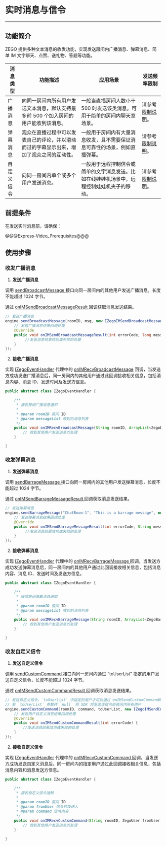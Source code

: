 # 实时消息与信令

- - -

## 功能简介

ZEGO 提供多种文本消息的收发功能，实现发送房间内广播消息、弹幕消息、简单 IM 文字聊天、点赞、送礼物、答题等功能。


| 消息类型 | 功能描述 | 应用场景 | 发送频率限制 |
|-------|--------|--------|--------|
| 广播消息 | 向同一房间内所有用户发送文本消息，默认支持最多前 500 个加入房间的用户能收到该消息。 | 一般当直播房间人数小于 500 时发送该类消息。可用于简单的房间内聊天室场景。 | 请参考 [限制说明](!ExpressVideoSDK-OverView/Restrictions)。 |
| 弹幕消息 | 观众在直播过程中可以发表自己的评论，并以滑动而过的字幕显示出来，增加了观众之间的互动性。 | 一般用于房间内有大量消息收发，且不需要保证消息可靠性的场景，例如直播弹幕。 | 请参考 [限制说明](!ExpressVideoSDK-OverView/Restrictions)。|
| 自定义信令 | 向同一房间内单个或多个用户发送消息。 | 一般用于远程控制信令或简单的文字消息发送。比如在线娃娃机场景中，远程控制娃娃机夹子的移动。 | 请参考 [限制说明](!ExpressVideoSDK-OverView/Restrictions)。 



## 前提条件

在发送实时消息前，请确保：

@@@Express-Video_Prerequisites@@@

## 使用步骤

### 收发广播消息

1. **发送广播消息**

  调用 [sendBroadcastMessage ](@sendBroadcastMessage) 接口向同一房间内的其他用户发送广播消息，长度不能超过 1024 字节。

  通过 [onIMSendBroadcastMessageResult ](@onIMSendBroadcastMessageResult) 回调获取消息发送结果。

  ```java
  // 发送广播消息
  engine.sendBroadcastMessage(roomID, msg, new IZegoIMSendBroadcastMessageCallback() {
      // 发送广播消息结果回调处理
      @Override
      public void onIMSendBroadcastMessageResult(int errorCode, long messageID) {
           //发送消息结果成功或失败的处理
      }
  });
  ```
2. **接收广播消息**

  实现 [IZegoEventHandler](@-IZegoEventHandler) 代理中的 [onIMRecvBroadcastMessage](@onIMRecvBroadcastMessage) 回调，当发送方成功发送广播消息后，同一房间内的其他用户通过此回调接收相关信息，包括消息内容、消息 ID、发送时间及发送方信息。

  ```java
  public abstract class IZegoEventHandler {

      /**
       * 接收房间广播消息通知
       *
       * @param roomID 房间 ID
       * @param messageList 收到的消息列表
       */
      public void onIMRecvBroadcastMessage(String roomID, ArrayList<ZegoBroadcastMessageInfo> messageList){
          // 收到其他用户发送消息的处理
      }

  }
  ```

### 收发弹幕消息

1. **发送弹幕消息**

  调用 [sendBarrageMessage ](@sendBarrageMessage) 接口向同一房间内的其他用户发送弹幕消息，长度不能超过 1024 字节。

  通过 [onIMSendBarrageMessageResult ](@onIMSendBarrageMessageResult) 回调获取消息发送结果。

  ```java
  // 发送弹幕消息
  engine.sendBarrageMessage("ChatRoom-1", "This is a barrage message", new IZegoIMSendBarrageMessageCallback(){
      // 发送弹幕消息结果回调处理
      @Override
      public void onIMSendBarrageMessageResult(int errorCode, String messageID) {
           //发送消息结果成功或失败的处理
      }
  });
  ```

2. **接收弹幕消息**

  实现 [IZegoEventHandler](@-IZegoEventHandler) 代理中的 [onIMRecvBarrageMessage ](@onIMRecvBarrageMessage) 回调，当发送方成功发送弹幕消息后，同一房间内的其他用户通过此回调接收相关信息，包括消息内容、消息 ID、发送时间及发送方信息。

  ```java
  public abstract class IZegoEventHandler {

      /**
       * 接收房间弹幕消息通知
       *
       * @param roomID 房间 ID
       * @param messageList 收到的消息列表
       */
      public void onIMRecvBarrageMessage(String roomID, ArrayList<ZegoBarrageMessageInfo> messageList){
          // 收到其他用户发送消息的处理
      }

  }
  ``` 

### 收发自定义信令

1. **发送自定义信令**

  调用 [sendCustomCommand ](@sendCustomCommand) 接口向同一房间内通过 “toUserList” 指定的用户发送自定义信令，长度不能超过 1024 字节。

  通过 [onIMSendCustomCommandResult ](@onIMSendCustomCommandResult) 回调获取消息发送结果。

  ```java
  // 发送自定义信令，`toUserList` 中指定的用户才可以通过 onIMSendCustomCommandResult 收到此信令
  // 若 `toUserList` 参数传 `null` 则 SDK 将发送该信令给房间内所有用户
  engine.sendCustomCommand(roomID, command, toUserList, new IZegoIMSendCustomCommandCallback() {
      // 发送用户自定义消息结果回调处理
      @Override
      public void onIMSendCustomCommandResult(int errorCode) {
          //发送消息结果成功或失败的处理
      }
  });
  ```

2. **接收自定义信令**

  实现 [IZegoEventHandler](@-IZegoEventHandler) 代理中的 [onIMRecvCustomCommand ](@onIMRecvCustomCommand) 回调，当发送方成功发送自定义消息后，同一房间内的指定用户通过此回调接收相关信息，包括消息内容和消息发送方信息。

  ```java
  public abstract class IZegoEventHandler {

      /**
       * 接收自定义信令通知
       *
       * @param roomID 房间 ID
       * @param fromUser 信令的发送人
       * @param command 信令内容
       */
      public void onIMRecvCustomCommand(String roomID, ZegoUser fromUser, String command){
          // 收到其他用户发送消息的处理
      }

  }
  ```
